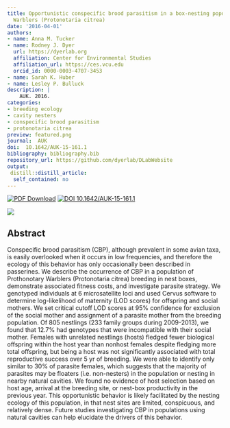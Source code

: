 ```yaml
---
title: Opportunistic conspecific brood parasitism in a box-nesting population of Prothonotary
  Warblers (Protonotaria citrea)
date: '2016-04-01'
authors:
- name: Anna M. Tucker
- name: Rodney J. Dyer
  url: https://dyerlab.org
  affiliation: Center for Environmental Studies
  affiliation_url: https://ces.vcu.edu
  orcid_id: 0000-0003-4707-3453
- name: Sarah K. Huber
- name: Lesley P. Bulluck
description: |
    AUK. 2016.  
categories: 
- breeding ecology
- cavity nesters
- conspecific brood parasitism
- protonotaria citrea
preview: featured.png
journal:  AUK
doi:  10.1642/AUK-15-161.1
bibliography: bibliography.bib
repository_url: https://github.com/dyerlab/DLabWebsite
output:
 distill::distill_article:
  self_contained: no
---
```


 [![PDF Download](https://img.shields.io/badge/PDF-21B02C.svg)](https://drive.google.com/open?id=0B0T81CzLjtfPR3BiR25JeFJHeG8) [![ DOI 10.1642/AUK-15-161.1](http://img.shields.io/badge/DOI-474747.svg)](https://doi.org/10.1642/AUK-15-161.1)

![]( featured.png )

## Abstract

Conspecific brood parasitism (CBP), although prevalent in some avian taxa, is easily overlooked when it occurs in low frequencies, and therefore the ecology of this behavior has only occasionally been described in passerines. We describe the occurrence of CBP in a population of Prothonotary Warblers (Protonotaria citrea) breeding in nest boxes, demonstrate associated fitness costs, and investigate parasite strategy. We genotyped individuals at 6 microsatellite loci and used Cervus software to determine log-likelihood of maternity (LOD scores) for offspring and social mothers. We set critical cutoff LOD scores at 95% confidence for exclusion of the social mother and assignment of a parasite mother from the breeding population. Of 805 nestlings (233 family groups during 2009-2013), we found that 12.7% had genotypes that were incompatible with their social mother. Females with unrelated nestlings (hosts) fledged fewer biological offspring within the host year than nonhost females despite fledging more total offspring, but being a host was not significantly associated with total reproductive success over 5 yr of breeding. We were able to identify only similar to 30% of parasite females, which suggests that the majority of parasites may be floaters (i.e. non-nesters) in the population or nesting in nearby natural cavities. We found no evidence of host selection based on host age, arrival at the breeding site, or nest-box productivity in the previous year. This opportunistic behavior is likely facilitated by the nesting ecology of this population, in that nest sites are limited, conspicuous, and relatively dense. Future studies investigating CBP in populations using natural cavities can help elucidate the drivers of this behavior.
